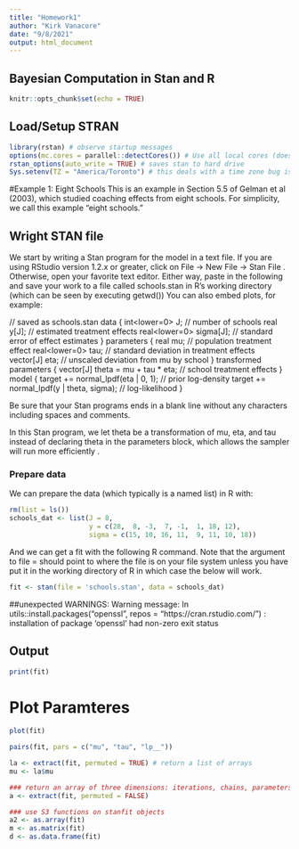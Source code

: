 ```yaml
---
title: "Homework1"
author: "Kirk Vanacore"
date: "9/8/2021"
output: html_document
---
```


## Bayesian Computation in Stan and R 
```r
knitr::opts_chunk$set(echo = TRUE)
```

## Load/Setup STRAN

```r
library(rstan) # observe startup messages
options(mc.cores = parallel::detectCores()) # Use all local cores (does this work for all r packages?)
rstan_options(auto_write = TRUE) # saves stan to hard drive
Sys.setenv(TZ = "America/Toronto") # this deals with a time zone bug issue that was causes an error when running the model

```

#Example 1: Eight Schools
This is an example in Section 5.5 of Gelman et al (2003), which studied coaching effects from eight schools. For simplicity, we call this example "eight schools."

## Wright STAN file
We start by writing a Stan program for the model in a text file. If you are using RStudio version 1.2.x or greater, click on File -> New File -> Stan File . Otherwise, open your favorite text editor. Either way, paste in the following and save your work to a file called schools.stan in R's working directory (which can be seen by executing getwd())
You can also embed plots, for example:

// saved as schools.stan
data {
  int<lower=0> J;         // number of schools 
  real y[J];              // estimated treatment effects
  real<lower=0> sigma[J]; // standard error of effect estimates 
}
parameters {
  real mu;                // population treatment effect
  real<lower=0> tau;      // standard deviation in treatment effects
  vector[J] eta;          // unscaled deviation from mu by school
}
transformed parameters {
  vector[J] theta = mu + tau * eta;        // school treatment effects
}
model {
  target += normal_lpdf(eta | 0, 1);       // prior log-density
  target += normal_lpdf(y | theta, sigma); // log-likelihood
}

Be sure that your Stan programs ends in a blank line without any characters including spaces and comments.

In this Stan program, we let theta be a transformation of mu, eta, and tau instead of declaring theta in the parameters block, which allows the sampler will run more efficiently . 

### Prepare data
We can prepare the data (which typically is a named list) in R with:
```r
rm(list = ls())
schools_dat <- list(J = 8, 
                    y = c(28,  8, -3,  7, -1,  1, 18, 12),
                    sigma = c(15, 10, 16, 11,  9, 11, 10, 18))
```

And we can get a fit with the following R command. Note that the argument to file = should point to where the file is on your file system unless you have put it in the working directory of R in which case the below will work.


```r
fit <- stan(file = 'schools.stan', data = schools_dat)
```

##unexpected WARNINGS: 
Warning message:
In utils::install.packages("openssl", repos = "https://cran.rstudio.com/") :
installation of package ‘openssl’ had non-zero exit status


## Output 
```R
print(fit)

```

# Plot Paramteres
```R

plot(fit)

```


```R

pairs(fit, pars = c("mu", "tau", "lp__"))

```


```R

la <- extract(fit, permuted = TRUE) # return a list of arrays 
mu <- la$mu 

### return an array of three dimensions: iterations, chains, parameters 
a <- extract(fit, permuted = FALSE) 

### use S3 functions on stanfit objects
a2 <- as.array(fit)
m <- as.matrix(fit)
d <- as.data.frame(fit)

```